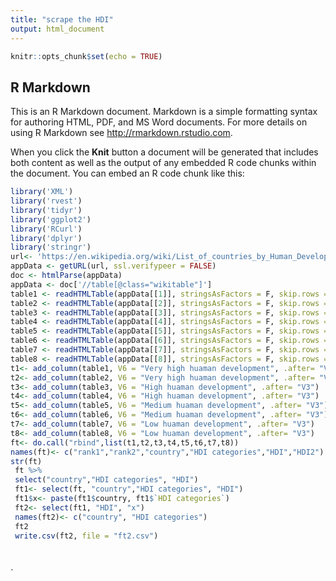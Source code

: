 ---
title: "scrape the HDI"
output: html_document
---

```{r setup, include=TRUE}
knitr::opts_chunk$set(echo = TRUE)
```

## R Markdown

This is an R Markdown document. Markdown is a simple formatting syntax for authoring HTML, PDF, and MS Word documents. For more details on using R Markdown see <http://rmarkdown.rstudio.com>.

When you click the **Knit** button a document will be generated that includes both content as well as the output of any embedded R code chunks within the document. You can embed an R code chunk like this:

```{r}
library('XML')
library('rvest')
library('tidyr')
library('ggplot2')
library('RCurl')
library('dplyr')
library('stringr')
url<- 'https://en.wikipedia.org/wiki/List_of_countries_by_Human_Development_Index#Complete_list_of_countries'
appData <- getURL(url, ssl.verifypeer = FALSE)
doc <- htmlParse(appData)
appData <- doc['//table[@class="wikitable"]']
table1 <- readHTMLTable(appData[[1]], stringsAsFactors = F, skip.rows = 1)
table2 <- readHTMLTable(appData[[2]], stringsAsFactors = F, skip.rows = 1)
table3 <- readHTMLTable(appData[[3]], stringsAsFactors = F, skip.rows = 1)
table4 <- readHTMLTable(appData[[4]], stringsAsFactors = F, skip.rows = 1)
table5 <- readHTMLTable(appData[[5]], stringsAsFactors = F, skip.rows = 1)
table6 <- readHTMLTable(appData[[6]], stringsAsFactors = F, skip.rows = 1)
table7 <- readHTMLTable(appData[[7]], stringsAsFactors = F, skip.rows = 1)
table8 <- readHTMLTable(appData[[8]], stringsAsFactors = F, skip.rows = 1)
t1<- add_column(table1, V6 = "Very high huaman development", .after= "V3")
t2<- add_column(table2, V6 = "Very high huaman development", .after= "V3")
t3<- add_column(table3, V6 = "High huaman development", .after= "V3")
t4<- add_column(table4, V6 = "High huaman development", .after= "V3")
t5<- add_column(table5, V6 = "Medium huaman development", .after= "V3")
t6<- add_column(table6, V6 = "Medium huaman development", .after= "V3")
t7<- add_column(table7, V6 = "Low huaman development", .after= "V3")
t8<- add_column(table8, V6 = "Low huaman development", .after= "V3")
ft<- do.call("rbind",list(t1,t2,t3,t4,t5,t6,t7,t8))
names(ft)<- c("rank1","rank2","country","HDI categories","HDI","HDI2")
str(ft)
 ft %>%
 select("country","HDI categories", "HDI")
 ft1<- select(ft, "country","HDI categories", "HDI")
 ft1$x<- paste(ft1$country, ft1$`HDI categories`)
 ft2<- select(ft1, "HDI", "x")
 names(ft2)<- c("country", "HDI categories")
 ft2
 write.csv(ft2, file = "ft2.csv")
 



```


`


